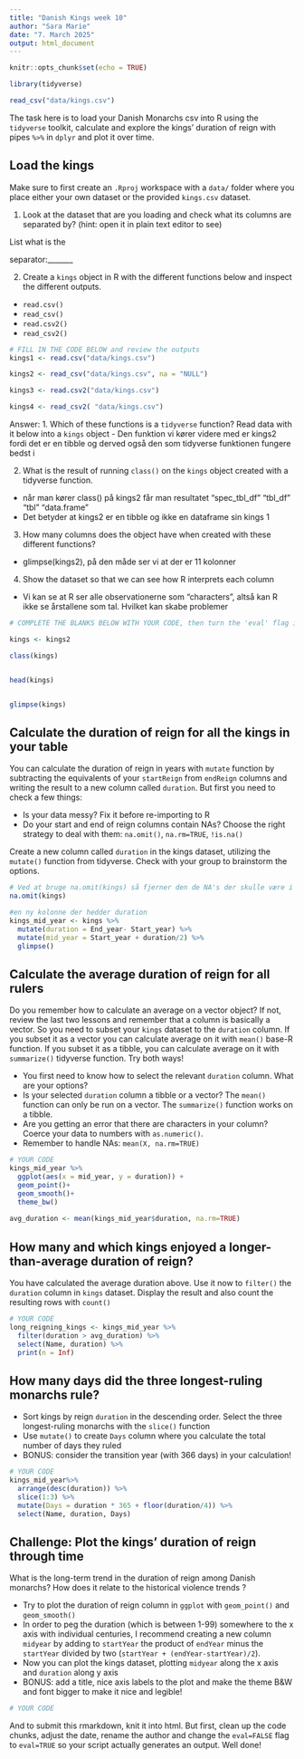 ```yaml
---
title: "Danish Kings week 10"
author: "Sara Marie"
date: "7. March 2025"
output: html_document
---
```


```r
knitr::opts_chunk$set(echo = TRUE)
```


```r
library(tidyverse)

read_csv("data/kings.csv")
```

The task here is to load your Danish Monarchs csv into R using the `tidyverse` toolkit, calculate and explore the kings' duration of reign with pipes `%>%` in `dplyr` and plot it over time.

## Load the kings

Make sure to first create an  `.Rproj` workspace with a `data/` folder where you place either your own dataset or the provided `kings.csv` dataset. 

1. Look at the dataset that are you loading and check what its columns are separated by? (hint: open it in plain text editor to see)

List what is the

separator:_______  

2. Create a `kings` object in R with the different functions below and inspect the different outputs.
-  `read.csv()`
-  `read_csv()`
-  `read.csv2()` 
-  `read_csv2()`
```r
# FILL IN THE CODE BELOW and review the outputs
kings1 <- read.csv("data/kings.csv")

kings2 <- read_csv("data/kings.csv", na = "NULL")

kings3 <- read.csv2("data/kings.csv")

kings4 <- read_csv2( "data/kings.csv")
```
Answer: 
1. Which of these functions is a `tidyverse` function? Read data with it below into a `kings` object
- Den funktion vi kører videre med er kings2 fordi det er en tibble og derved også den som tidyverse funktionen fungere bedst i 

2. What is the result of running `class()` on the `kings` object created with a tidyverse function.
- når man kører class() på kings2 får man resultatet "spec_tbl_df" "tbl_df" "tbl" "data.frame" 
- Det betyder at kings2 er en tibble og ikke en dataframe sin kings 1

3. How many columns does the object have when created with these different functions?
- glimpse(kings2), på den måde ser vi at der er 11 kolonner

4. Show the dataset so that we can see how R interprets each column
- Vi kan se at R ser alle observationerne som "characters", altså kan R ikke se årstallene som tal. Hvilket kan skabe problemer 


```r
# COMPLETE THE BLANKS BELOW WITH YOUR CODE, then turn the 'eval' flag in this chunk to TRUE.

kings <- kings2

class(kings)


head(kings)


glimpse(kings) 


```


## Calculate the duration of reign for all the kings in your table
You can calculate the duration of reign in years with `mutate` function by subtracting the equivalents of your `startReign` from `endReign` columns and writing the result to a new column called `duration`. But first you need to check a few things:

* Is your data messy? Fix it before re-importing to R
* Do your start and end of reign columns contain NAs? Choose the right strategy to deal with them: `na.omit()`, `na.rm=TRUE`, `!is.na()`



Create a new column called  `duration` in the kings dataset, utilizing the `mutate()` function from tidyverse. Check with your group to brainstorm the options.

```r
# Ved at bruge na.omit(kings) så fjerner den de NA's der skulle være i vores datasæt
na.omit(kings)

#en ny kolonne der hedder duration
kings_mid_year <- kings %>% 
  mutate(duration = End_year- Start_year) %>% 
  mutate(mid_year = Start_year + duration/2) %>% 
  glimpse()
```

## Calculate the average duration of reign for all rulers
Do you remember how to calculate an average on a vector object? If not, review the last two lessons and remember that a column is basically a vector. So you need to subset your `kings` dataset to the `duration` column. If you subset it as a vector you can calculate average on it with `mean()` base-R function. If you subset it as a tibble, you can calculate average on it with `summarize()` tidyverse function. Try both ways!

* You first need to know how to select the relevant `duration` column. What are your options?
* Is your selected `duration` column a tibble or a vector? The `mean()` function can only be run on a vector. The `summarize()` function works on a tibble.
* Are you getting an error that there are characters in your column? Coerce your data to numbers with `as.numeric()`.
* Remember to handle NAs: `mean(X, na.rm=TRUE)`


```r
# YOUR CODE
kings_mid_year %>% 
  ggplot(aes(x = mid_year, y = duration)) +
  geom_point()+
  geom_smooth()+
  theme_bw()
 
avg_duration <- mean(kings_mid_year$duration, na.rm=TRUE)

```

## How many and which kings enjoyed a longer-than-average duration of reign?

You have calculated the average duration above. Use it now to `filter()` the `duration` column in  `kings` dataset. Display the result and also  count the resulting rows with `count()`

```r
# YOUR CODE
long_reigning_kings <- kings_mid_year %>%
  filter(duration > avg_duration) %>%
  select(Name, duration) %>% 
  print(n = Inf)

```


## How many days did the three longest-ruling monarchs rule? 

* Sort kings by reign `duration` in the descending order. Select the three longest-ruling monarchs with the `slice()` function
* Use `mutate()` to create `Days` column where you calculate the total number of days they ruled
* BONUS: consider the transition year (with 366 days) in your calculation!

```r
# YOUR CODE
kings_mid_year%>% 
  arrange(desc(duration)) %>% 
  slice(1:3) %>% 
  mutate(Days = duration * 365 + floor(duration/4)) %>% 
  select(Name, duration, Days)

```


## Challenge: Plot the kings' duration of reign through time

What is the long-term trend in the duration of reign among Danish monarchs? How does it relate to the historical violence trends ? 

* Try to plot the duration of reign column in `ggplot` with `geom_point()` and  `geom_smooth()`
* In order to peg the duration (which is between 1-99) somewhere to the x axis with individual centuries, I recommend creating a new column `midyear` by adding to `startYear` the product of `endYear` minus the `startYear` divided by two (`startYear + (endYear-startYear)/2`).
* Now you can plot the kings dataset, plotting `midyear` along the x axis and `duration` along y axis
* BONUS: add a title, nice axis labels to the plot and make the theme B&W and font bigger to make it nice and legible!

```r
# YOUR CODE

```

And to submit this rmarkdown, knit it into html. But first, clean up the code chunks, adjust the date, rename the author and change the `eval=FALSE` flag to `eval=TRUE` so your script actually generates an output.
Well done!


